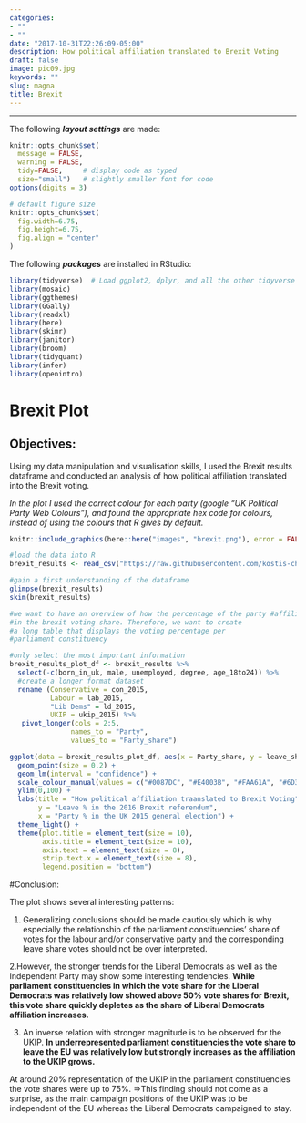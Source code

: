 ```yaml
---
categories:
- ""
- ""
date: "2017-10-31T22:26:09-05:00"
description: How political affiliation translated to Brexit Voting
draft: false
image: pic09.jpg
keywords: ""
slug: magna
title: Brexit
---
```

---

The following ***layout settings*** are made:


```r
knitr::opts_chunk$set(
  message = FALSE, 
  warning = FALSE, 
  tidy=FALSE,     # display code as typed
  size="small")   # slightly smaller font for code
options(digits = 3)

# default figure size
knitr::opts_chunk$set(
  fig.width=6.75, 
  fig.height=6.75,
  fig.align = "center"
)
```


The following ***packages*** are installed in RStudio:



```r
library(tidyverse)  # Load ggplot2, dplyr, and all the other tidyverse packages
library(mosaic)
library(ggthemes)
library(GGally)
library(readxl)
library(here)
library(skimr)
library(janitor)
library(broom)
library(tidyquant)
library(infer)
library(openintro)
```




# Brexit Plot

## Objectives:

Using my data manipulation and visualisation skills, I used the Brexit results dataframe and conducted an analysis of how political affiliation translated into the Brexit voting. 

*In the plot I used the correct colour for each party (google "UK Political Party Web Colours"), and found the appropriate hex code for colours, instead of using the colours that R gives by default.*



```r
knitr::include_graphics(here::here("images", "brexit.png"), error = FALSE)

#load the data into R
brexit_results <- read_csv("https://raw.githubusercontent.com/kostis-christodoulou/am01/master/data/brexit_results.csv")

#gain a first understanding of the dataframe
glimpse(brexit_results)
skim(brexit_results)

#we want to have an overview of how the percentage of the party #affilitation is related to the percentage 
#in the brexit voting share. Therefore, we want to create 
#a long table that displays the voting percentage per 
#parliament constituency

#only select the most important information
brexit_results_plot_df <- brexit_results %>% 
  select(-c(born_in_uk, male, unemployed, degree, age_18to24)) %>% 
  #create a longer format dataset
  rename (Conservative = con_2015,
          Labour = lab_2015,
          "Lib Dems" = ld_2015,
          UKIP = ukip_2015) %>% 
   pivot_longer(cols = 2:5,
               names_to = "Party",
               values_to = "Party_share")

ggplot(data = brexit_results_plot_df, aes(x = Party_share, y = leave_share, colour = Party)) +
  geom_point(size = 0.2) + 
  geom_lm(interval = "confidence") +
  scale_colour_manual(values = c("#0087DC", "#E4003B", "#FAA61A", "#6D3177"), name="") +
  ylim(0,100) +
  labs(title = "How political affiliation traanslated to Brexit Voting", 
       y = "Leave % in the 2016 Brexit referendum",
       x = "Party % in the UK 2015 general election") +
  theme_light() +
  theme(plot.title = element_text(size = 10),
        axis.title = element_text(size = 10),
        axis.text = element_text(size = 8),
        strip.text.x = element_text(size = 8),
        legend.position = "bottom")

```





#Conclusion: 

The plot shows several interesting patterns:

1. Generalizing conclusions should be made cautiously which is why especially the relationship of the parliament constituencies' share of votes for the labour and/or conservative party and the corresponding leave share votes should not be over interpreted. 

2.However, the stronger trends for the Liberal Democrats as well as the Independent Party may show some interesting tendencies. **While parliament constituencies in which the vote share for the Liberal Democrats was relatively low showed above 50% vote shares for Brexit, this vote share quickly depletes as the share of Liberal Democrats affiliation increases.**

3. An inverse relation with stronger magnitude is to be observed for the UKIP. **In underrepresented parliament constituencies the vote share to leave the EU was relatively low but strongly increases as the affiliation to the UKIP grows.** 

At around 20% representation of the UKIP in the parliament constituencies the vote shares were up to 75%. 
=>This finding should not come as a surprise, as the main campaign positions of the UKIP was to be independent of the EU whereas the Liberal Democrats campaigned to stay.

